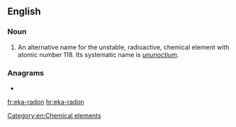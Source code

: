 ==English==

===Noun===
{{en-noun|head=[[eka]]-[[radon]]|-}}

# An alternative name for the unstable, radioactive, chemical element with atomic number 118. Its systematic name is ''[[ununoctium]]''.

===Anagrams===
* {{l|en|anoraked}}

[[Category:en:Chemical elements]]

[[fr:eka-radon]]
[[hr:eka-radon]]